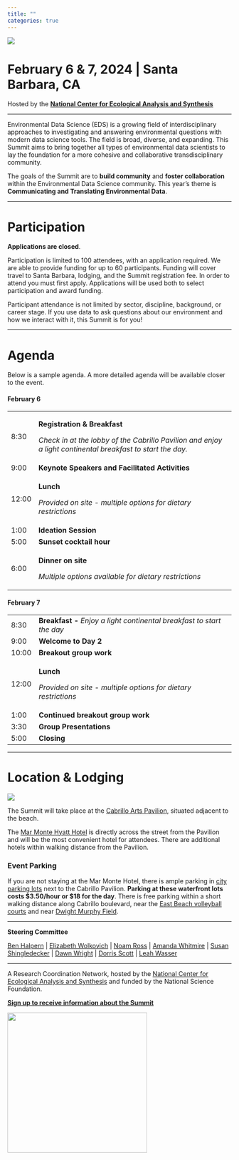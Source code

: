 ```yaml
---
title: ""
categories: true
---
```


![](img/eds-banner-date-location.jpg){fig-align="center"}

# **February 6 & 7, 2024 \| Santa Barbara, CA**

Hosted by the [**National Center for Ecological Analysis and Synthesis**](https://www.nceas.ucsb.edu/)

------------------------------------------------------------------------

Environmental Data Science (EDS) is a growing field of interdisciplinary approaches to investigating and answering environmental questions with modern data science tools. The field is broad, diverse, and expanding. This Summit aims to bring together all types of environmental data scientists to lay the foundation for a more cohesive and collaborative transdisciplinary community.

The goals of the Summit are to **build community** and **foster collaboration** within the Environmental Data Science community. This year's theme is **Communicating and Translating Environmental Data**.

------------------------------------------------------------------------

# Participation

**Applications are closed**.

Participation is limited to 100 attendees, with an application required. We are able to provide funding for up to 60 participants. Funding will cover travel to Santa Barbara, lodging, and the Summit registration fee. In order to attend you must first apply. Applications will be used both to select participation and award funding.

Participant attendance is not limited by sector, discipline, background, or career stage. If you use data to ask questions about our environment and how we interact with it, this Summit is for you!

------------------------------------------------------------------------

# Agenda

Below is a sample agenda. A more detailed agenda will be available closer to the event.

#### **February 6**

+---------+------------------------------------------------------------------------------------------------------------+
| 8:30    | **Registration & Breakfast**                                                                               |
|         |                                                                                                            |
|         | *Check in at the lobby of the Cabrillo Pavilion and enjoy a light continental breakfast to start the day.* |
+---------+------------------------------------------------------------------------------------------------------------+
| 9:00    | **Keynote Speakers and Facilitated Activities**                                                            |
+---------+------------------------------------------------------------------------------------------------------------+
| 12:00   | **Lunch**                                                                                                  |
|         |                                                                                                            |
|         | *Provided on site - multiple options for dietary restrictions*                                             |
+---------+------------------------------------------------------------------------------------------------------------+
| 1:00    | **Ideation Session**                                                                                       |
+---------+------------------------------------------------------------------------------------------------------------+
| 5:00    | **Sunset cocktail hour**                                                                                   |
+---------+------------------------------------------------------------------------------------------------------------+
| 6:00    | **Dinner on site**                                                                                         |
|         |                                                                                                            |
|         | *Multiple options available for dietary restrictions*                                                      |
+---------+------------------------------------------------------------------------------------------------------------+

#### **February 7**

+---------+------------------------------------------------------------------------+
| 8:30    | **Breakfast -** *Enjoy a light continental breakfast to start the day* |
+---------+------------------------------------------------------------------------+
| 9:00    | **Welcome to Day 2**                                                   |
+---------+------------------------------------------------------------------------+
| 10:00   | **Breakout group work**                                                |
+---------+------------------------------------------------------------------------+
| 12:00   | **Lunch**                                                              |
|         |                                                                        |
|         | *Provided on site - multiple options for dietary restrictions*         |
+---------+------------------------------------------------------------------------+
| 1:00    | **Continued breakout group work**                                      |
+---------+------------------------------------------------------------------------+
| 3:30    | **Group Presentations**                                                |
+---------+------------------------------------------------------------------------+
| 5:00    | **Closing**                                                            |
+---------+------------------------------------------------------------------------+

------------------------------------------------------------------------

# Location & Lodging

![](img/2M9A9814-Pano.jpg){fig-align="center"}

The Summit will take place at the [Cabrillo Arts Pavilion](https://cabrillopavilion.santabarbaraca.gov/), situated adjacent to the beach.

The [Mar Monte Hyatt Hotel](https://www.hyatt.com/en-US/hotel/california/mar-monte-hotel/sbars) is directly across the street from the Pavilion and will be the most convenient hotel for attendees. There are additional hotels within walking distance from the Pavilion.

### Event Parking

If you are not staying at the Mar Monte Hotel, there is ample parking in [city parking lots](https://goo.gl/maps/6iihTuXCtmYxbrEz9) next to the Cabrillo Pavilion. **Parking at these waterfront lots costs \$3.50/hour or \$18 for the day**. There is free parking within a short walking distance along Cabrillo boulevard, near the [East Beach volleyball courts](https://goo.gl/maps/YoLd2nJwcmH4cqhy7) and near [Dwight Murphy Field](https://goo.gl/maps/y82sUHe4TAHgDcLp9). \

------------------------------------------------------------------------

**Steering Committee**

[Ben Halpern](https://www.nceas.ucsb.edu/about-us/our-people) \| [Elizabeth Wolkovich](https://biodiversity.ubc.ca/people/faculty/elizabeth-m-wolkovich) \| [Noam Ross](https://www.noamross.net/) \| [Amanda Whitmire](https://library.stanford.edu/people/thalassa) \| [Susan Shingledecker](https://www.esipfed.org/about/staff/susan-shingledecker) \| [Dawn Wright](https://dusk.geo.orst.edu/index.html) \| [Dorris Scott](https://dscott.netlify.app/) \| [Leah Wasser](https://www.leahwasser.com/)

------------------------------------------------------------------------

A Research Coordination Network, hosted by the [National Center for Ecological Analysis and Synthesis](https://www.nceas.ucsb.edu/) and funded by the National Science Foundation.

[**Sign up to receive information about the Summit**](https://landing.mailerlite.com/webforms/landing/a5o1r3)

![](img/NCEAS-full%20logo-4C.png){fig-align="center" width="314"}
